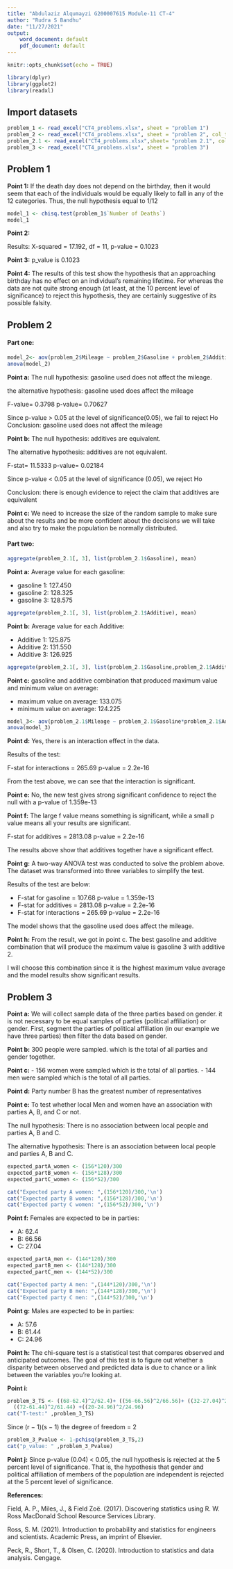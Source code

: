 ---
title: "Abdulaziz Alqumayzi G200007615 Module-11 CT-4"
author: "Rudra S Bandhu"
date: "11/27/2021"
output:
    word_document: default
    pdf_document: default
---

```{r setup, include=FALSE}
knitr::opts_chunk$set(echo = TRUE)
```

```{r}
library(dplyr)
library(ggplot2)
library(readxl)
```


## Import datasets 
```{r}

problem_1 <- read_excel("CT4_problems.xlsx", sheet = "problem 1")
problem_2 <- read_excel("CT4_problems.xlsx", sheet = "problem 2", col_types = c("text","text", "numeric"))
problem_2.1 <- read_excel("CT4_problems.xlsx",sheet= "problem 2.1", col_types= c("text","text", "numeric"))
problem_3 <- read_excel("CT4_problems.xlsx", sheet = "problem 3")

```

## Problem 1 

**Point 1:** If the death day does not depend on the birthday, then it would seem that each of the individuals would be equally likely to fall in any of the 12 categories. Thus, the null hypothesis equal to 1/12


```{r}
model_1 <- chisq.test(problem_1$`Number of Deaths`)
model_1
```


**Point 2:** 

Results: X-squared = 17.192, df = 11, p-value = 0.1023

**Point 3:** p_value is 0.1023

**Point 4:** The results of this test show the hypothesis that an approaching birthday has no effect on an individual’s remaining lifetime. For whereas the data are not quite strong enough (at least, at the 10 percent level of significance) to reject this hypothesis, they are certainly suggestive of its possible falsity. 

## Problem 2

#### Part one: 


```{r}
model_2<- aov(problem_2$Mileage ~ problem_2$Gasoline + problem_2$Additive)
anova(model_2)
```


**Point a:**
The null hypothesis: gasoline used does not affect the mileage.

the alternative hypothesis: gasoline used does affect the mileage

F-value= 0.3798  p-value= 0.70627

Since p-value > 0.05 at the level of significance(0.05), we fail to reject Ho
Conclusion: gasoline used does not affect the mileage

**Point b:**
The null hypothesis: additives are equivalent.

The alternative hypothesis: additives are not equivalent.

F-stat= 11.5333 p-value= 0.02184

Since p-value < 0.05 at the level of significance (0.05), we reject Ho

Conclusion: there is enough evidence to reject the claim that  additives are equivalent

**Point c:**
We need to increase the size of the random sample to make sure about the results and be more confident about the decisions we will take and also try to make the population be normally distributed.

#### Part two:


```{r}
aggregate(problem_2.1[, 3], list(problem_2.1$Gasoline), mean)
```


**Point a:** Average value for each gasoline:

- gasoline 1: 127.450
- gasoline 2: 128.325
- gasoline 3: 128.575


```{r}
aggregate(problem_2.1[, 3], list(problem_2.1$Additive), mean)
```


**Point b:** Average value for each Additive:

- Additive 1: 125.875
- Additive 2: 131.550
- Additive 3: 126.925


```{r}
aggregate(problem_2.1[, 3], list(problem_2.1$Gasoline,problem_2.1$Additive), mean)
```


**Point c:** gasoline and additive combination that produced maximum value and
minimum value on average: 

- maximum value on average: 133.075
- minimum value on average: 124.225


```{r}
model_3<- aov(problem_2.1$Mileage ~ problem_2.1$Gasoline*problem_2.1$Additive)
anova(model_3)
```


**Point d:** Yes, there is an interaction effect in the data.

Results of the test: 

F-stat for interactions = 265.69 p-value = 2.2e-16

From the test above, we can see that the interaction is significant.

**Point e:** No, the new test gives strong significant confidence to reject the null with a p-value of 1.359e-13

**Point f:** The large f value means something is significant, while a small p value means all your results are significant. 

F-stat for additives = 2813.08 p-value = 2.2e-16

The results above show that additives together have a significant effect.

**Point g:**
A two-way ANOVA test was conducted to solve the problem above. The dataset was transformed into three variables to simplify the test. 

Results of the test are below: 

- F-stat for gasoline = 107.68 p-value = 1.359e-13
- F-stat for additives = 2813.08 p-value = 2.2e-16
- F-stat for interactions = 265.69 p-value = 2.2e-16

The model shows that the gasoline used does affect the mileage. 

**Point h:** From the result, we got in point c. The best gasoline and additive combination that will produce the maximum value is gasoline 3 with additive 2. 

I will choose this combination since it is the highest maximum value average and the model results show significant results.

## Problem 3

**Point a:**
We will collect sample data of the three parties based on gender. it is not necessary to be equal samples of parties (political affiliation) or gender. First, segment the parties of political affiliation (in our example we have three parties) then filter the data based on gender. 

**Point b:**
300 people were sampled. which is the total of all parties and gender together.

**Point c:**
- 156 women were sampled which is the total of all parties. 
- 144 men were sampled which is the total of all parties. 

**Point d:**
Party number B has the greatest number of representatives

**Point e:**
To test whether local Men and women have an association with parties A, B, and C or not.

The null hypothesis: There is no association between local people and parties A, B and C.

The alternative hypothesis: There is an association between local people and parties A, B and C.


```{r}
expected_partA_women <- (156*120)/300
expected_partB_women <- (156*128)/300
expected_partC_women <- (156*52)/300

cat("Expected party A women: ",(156*120)/300,'\n')
cat("Expected party B women: ",(156*128)/300,'\n')
cat("Expected party C women: ",(156*52)/300,'\n')
```


**Point f:**
Females are expected to be in parties:

- A: 62.4
- B: 66.56
- C: 27.04


```{r}
expected_partA_men <- (144*120)/300
expected_partB_men <- (144*128)/300
expected_partC_men <- (144*52)/300

cat("Expected party A men: ",(144*120)/300,'\n')
cat("Expected party B men: ",(144*128)/300,'\n')
cat("Expected party C men: ",(144*52)/300,'\n')
```


**Point g:**
Males are expected to be in parties:

- A: 57.6
- B: 61.44
- C: 24.96

**Point h:**
The chi-square test is a statistical test that compares observed and anticipated outcomes. The goal of this test is to figure out whether a disparity between observed and predicted data is due to chance or a link between the variables you're looking at.

**Point i:**


```{r}
problem_3_TS <- ((68-62.4)^2/62.4)+ ((56-66.56)^2/66.56)+ ((32-27.04)^2/27.04)+((52-57.6)^2/57.6)+
  ((72-61.44)^2/61.44) +((20-24.96)^2/24.96)
cat("T-test:" ,problem_3_TS)
```
Since (r − 1)(s − 1) the degree of freedom = 2


```{r}
problem_3_Pvalue <- 1-pchisq(problem_3_TS,2)
cat("p_value: " ,problem_3_Pvalue)

```


**Point j:**
Since p-value (0.04) < 0.05, the null hypothesis is rejected at the 5 percent level of significance.
That is, the hypothesis that gender and political affiliation of members of the population
are independent is rejected at the 5 percent level of significance.


**References:**

Field, A. P., Miles, J., &amp; Field Zoë. (2017). Discovering statistics using R. W. Ross MacDonald School Resource Services Library.

Ross, S. M. (2021). Introduction to probability and statistics for engineers and scientists. Academic Press, an imprint of Elsevier. 

Peck, R., Short, T., &amp; Olsen, C. (2020). Introduction to statistics and data analysis. Cengage. 
